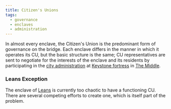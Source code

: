 ```yaml
---
title: Citizen's Unions
tags:
  - governance
  - enclaves
  - administration
---
```

In almost every enclave, the Citizen's Union is the predominant form of
governance on the bridge. Each enclave differs in the manner in which it
operates its CU, but the basic structure is the same; CU representatives are
sent to negotiate for the interests of the enclave and its residents by
participating in the [city administration](lore:city-administration) at
[Keystone fortress](location:keystone-fortress) in [The Middle](location:the-middle).

### Leans Exception
The enclave of [Leans](location:leans) is currently too chaotic to have a
functioning CU. There are several competing efforts to create one, which is
itself part of the problem.
